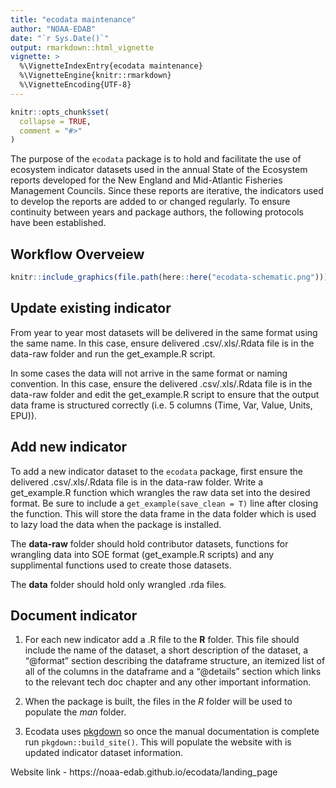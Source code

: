 ```yaml
---
title: "ecodata maintenance"
author: "NOAA-EDAB"
date: "`r Sys.Date()`"
output: rmarkdown::html_vignette
vignette: >
  %\VignetteIndexEntry{ecodata maintenance}
  %\VignetteEngine{knitr::rmarkdown}
  %\VignetteEncoding{UTF-8}
---
```


```r
knitr::opts_chunk$set(
  collapse = TRUE,
  comment = "#>"
)
```

The purpose of the `ecodata` package is to hold and facilitate the use of ecosystem indicator datasets used in the annual State of the Ecosystem reports developed for the New England and Mid-Atlantic Fisheries Management Councils. Since these reports are iterative, the indicators used to develop the reports are added to or changed regularly. To ensure continuity between years and package authors, the following protocols have been established. 

## Workflow Overveiew


```r

knitr::include_graphics(file.path(here::here("ecodata-schematic.png")))

```



## Update existing indicator

From year to year most datasets will be delivered in the same format using the same name. In this case, ensure delivered .csv/.xls/.Rdata file is in the data-raw folder and run the get_example.R script. 

In some cases the data will not arrive in the same format or naming convention. In this case, ensure the delivered .csv/.xls/.Rdata file is in the data-raw folder and edit the get_example.R script to ensure that the output data frame is structured correctly (i.e. 5 columns (Time, Var, Value, Units, EPU)). 

## Add new indicator

To add a new indicator dataset to the `ecodata` package, first ensure the  delivered .csv/.xls/.Rdata file is in the data-raw folder. Write a get_example.R function which wrangles the raw data set into the desired format. Be sure to include a `get_example(save_clean = T)` line after closing the function. This will store the data frame in the data folder which is used to lazy load the data when the package is installed. 


The **data-raw** folder should hold contributor datasets, functions for wrangling data into SOE format (get_example.R scripts) and any supplimental functions used to create those datasets. 

The **data** folder should hold only wrangled .rda files. 


## Document indicator

1)  For each new indicator add a .R file to the **R** folder. This file should include the name of the dataset, a short description of the dataset, a "@format" section describing the dataframe structure, an itemized list of all of the columns in the dataframe and a "@details" section which links to the relevant tech doc chapter and any other important information. 

2)  When the package is built, the files in the *R* folder will be used to populate the *man* folder. 

3)  Ecodata uses [pkgdown](https://pkgdown.r-lib.org/index.html) so once the manual documentation is complete run `pkgdown::build_site()`. This will populate the website with is updated indicator dataset information. 

Website link - https://noaa-edab.github.io/ecodata/landing_page


